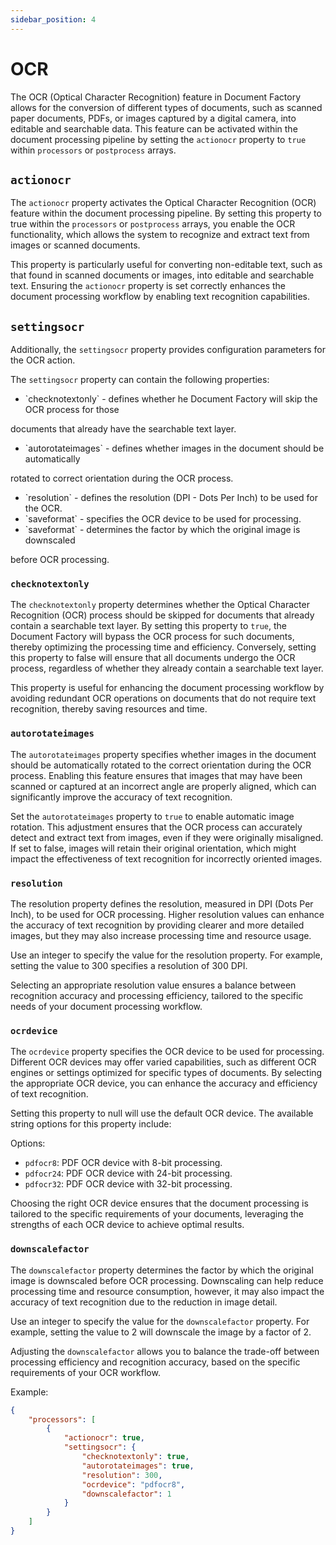 ```yaml
---
sidebar_position: 4
---
```



# OCR

The OCR (Optical Character Recognition) feature in Document Factory allows for the conversion of different types
of documents, such as scanned paper documents, PDFs, or images captured by a digital camera, into editable
and searchable data. This feature can be activated within the document processing pipeline by setting
the `actionocr` property to `true` within `processors` or `postprocess` arrays.

## `actionocr`

The `actionocr` property activates the Optical Character Recognition (OCR) feature within the document processing pipeline.
By setting this property to true within the `processors` or `postprocess` arrays, you enable the OCR functionality,
which allows the system to recognize and extract text from images or scanned documents.

This property is particularly useful for converting non-editable text, such as that found in scanned documents or images,
into editable and searchable text. Ensuring the `actionocr` property is set correctly enhances the document processing
workflow by enabling text recognition capabilities.

## `settingsocr`

Additionally, the `settingsocr` property provides configuration parameters for the OCR action.

The `settingsocr` property can contain the following properties:

- <Link to="#checknotextonly">`checknotextonly`</Link> - defines whether he Document Factory will skip the OCR process for those
documents that already have the searchable text layer.
- <Link to="#autorotateimages">`autorotateimages`</Link> - defines whether images in the document should be automatically
rotated to correct orientation during the OCR process.
- <Link to="#resolution">`resolution`</Link> - defines the resolution (DPI - Dots Per Inch) to be used for the OCR.
- <Link to="#ocrdevice">`saveformat`</Link> - specifies the OCR device to be used for processing.
- <Link to="#downscalefactor">`saveformat`</Link> - determines the factor by which the original image is downscaled
before OCR processing.

### `checknotextonly`

The `checknotextonly` property determines whether the Optical Character Recognition (OCR) process should be skipped for
documents that already contain a searchable text layer. By setting this property to `true`, the Document Factory will bypass
the OCR process for such documents, thereby optimizing the processing time and efficiency. Conversely, setting this property
to false will ensure that all documents undergo the OCR process, regardless of whether they already contain a searchable
text layer.

This property is useful for enhancing the document processing workflow by avoiding redundant OCR operations on documents
that do not require text recognition, thereby saving resources and time.

### `autorotateimages`

The `autorotateimages` property specifies whether images in the document should be automatically rotated to the correct
orientation during the OCR process. Enabling this feature ensures that images that may have been scanned or captured at
an incorrect angle are properly aligned, which can significantly improve the accuracy of text recognition.

Set the `autorotateimages` property to `true` to enable automatic image rotation. This adjustment ensures that
the OCR process can accurately detect and extract text from images, even if they were originally misaligned.
If set to false, images will retain their original orientation, which might impact the effectiveness of text recognition
for incorrectly oriented images.

### `resolution`

The resolution property defines the resolution, measured in DPI (Dots Per Inch), to be used for OCR processing.
Higher resolution values can enhance the accuracy of text recognition by providing clearer and more detailed images,
but they may also increase processing time and resource usage.

Use an integer to specify the value for the resolution property. For example, setting the value to 300 specifies
a resolution of 300 DPI.

Selecting an appropriate resolution value ensures a balance between recognition accuracy and processing efficiency,
tailored to the specific needs of your document processing workflow.

### `ocrdevice`

The `ocrdevice` property specifies the OCR device to be used for processing. Different OCR devices may offer varied
capabilities, such as different OCR engines or settings optimized for specific types of documents. By selecting
the appropriate OCR device, you can enhance the accuracy and efficiency of text recognition.

Setting this property to null will use the default OCR device. The available string options for this property include:

Options:
- `pdfocr8`: PDF OCR device with 8-bit processing.
- `pdfocr24`: PDF OCR device with 24-bit processing.
- `pdfocr32`: PDF OCR device with 32-bit processing.

Choosing the right OCR device ensures that the document processing is tailored to the specific requirements of
your documents, leveraging the strengths of each OCR device to achieve optimal results.

### `downscalefactor`

The `downscalefactor` property determines the factor by which the original image is downscaled before OCR processing.
Downscaling can help reduce processing time and resource consumption, however, it may also impact the accuracy of
text recognition due to the reduction in image detail.

Use an integer to specify the value for the `downscalefactor` property. For example, setting the value to 2 will downscale
the image by a factor of 2.

Adjusting the `downscalefactor` allows you to balance the trade-off between processing efficiency and recognition accuracy,
based on the specific requirements of your OCR workflow.


Example:
```json title="pipeline.json"
{
    "processors": [
        {
            "actionocr": true,
            "settingsocr": {
                "checknotextonly": true,
                "autorotateimages": true,
                "resolution": 300,
                "ocrdevice": "pdfocr8",
                "downscalefactor": 1
            }
        }
    ]
}
```
